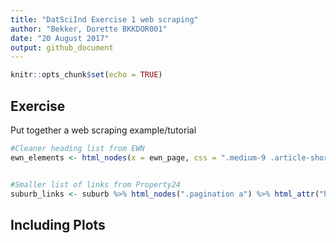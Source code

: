 ```yaml
---
title: "DatSciInd Exercise 1 web scraping"
author: "Bekker, Dorette BKKDOR001"
date: "20 August 2017"
output: github_document
---
```


```r
knitr::opts_chunk$set(echo = TRUE)
```

## Exercise

Put together a web scraping example/tutorial 

```r

#Cleaner heading list from EWN 
ewn_elements <- html_nodes(x = ewn_page, css = ".medium-9 .article-short h4, .medium-9 .home-splash h1")


#Smaller list of links from Property24
suburb_links <- suburb %>% html_nodes(".pagination a") %>% html_attr("href")

```

## Including Plots


```r


```



